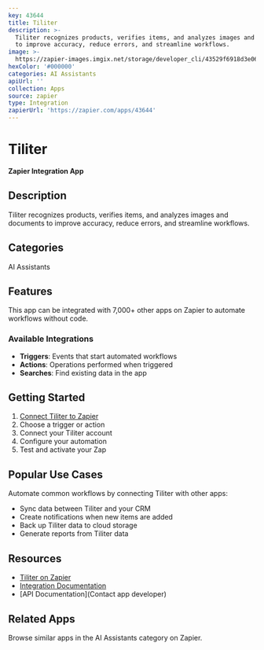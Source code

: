```yaml
---
key: 43644
title: Tiliter
description: >-
  Tiliter recognizes products, verifies items, and analyzes images and documents
  to improve accuracy, reduce errors, and streamline workflows.
image: >-
  https://zapier-images.imgix.net/storage/developer_cli/43529f6918d3e06633ca6b0688465ba2.png?auto=format%2Ccompress&ixlib=python-3.0.0&q=50
hexColor: '#000000'
categories: AI Assistants
apiUrl: ''
collection: Apps
source: zapier
type: Integration
zapierUrl: 'https://zapier.com/apps/43644'
---
```

# Tiliter

**Zapier Integration App**

## Description

Tiliter recognizes products, verifies items, and analyzes images and documents to improve accuracy, reduce errors, and streamline workflows.

## Categories

AI Assistants

## Features

This app can be integrated with 7,000+ other apps on Zapier to automate workflows without code.

### Available Integrations

- **Triggers**: Events that start automated workflows
- **Actions**: Operations performed when triggered
- **Searches**: Find existing data in the app

## Getting Started

1. [Connect Tiliter to Zapier](https://zapier.com/apps/43644)
2. Choose a trigger or action
3. Connect your Tiliter account
4. Configure your automation
5. Test and activate your Zap

## Popular Use Cases

Automate common workflows by connecting Tiliter with other apps:

- Sync data between Tiliter and your CRM
- Create notifications when new items are added
- Back up Tiliter data to cloud storage
- Generate reports from Tiliter data

## Resources

- [Tiliter on Zapier](https://zapier.com/apps/43644)
- [Integration Documentation](https://zapier.com/apps/43644/integrations)
- [API Documentation](Contact app developer)

## Related Apps

Browse similar apps in the AI Assistants category on Zapier.
